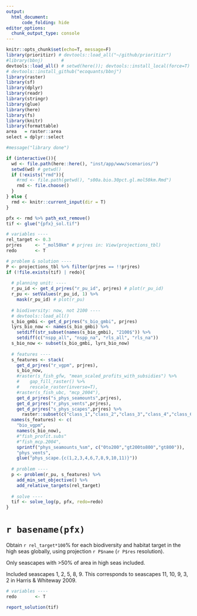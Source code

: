 ```yaml
---
output: 
  html_document:
      code_folding: hide
editor_options: 
  chunk_output_type: console
---
```


```r
knitr::opts_chunk$set(echo=T, message=F)
library(prioritizr) # devtools::load_all("~/github/prioritizr")
#library(bbnj)       # 
devtools::load_all() # setwd(here()); devtools::install_local(force=T) 
# devtools::install_github("ecoquants/bbnj")
library(raster)
library(sf)
library(dplyr)
library(readr)
library(stringr)
library(glue)
library(here)
library(fs)
library(knitr)
library(formattable)
area   = raster::area
select = dplyr::select

#message("library done")

if (interactive()){
  wd <- file.path(here::here(), "inst/app/www/scenarios/")
  setwd(wd) # getwd()
  if (!exists("rmd")){
    #rmd <- file.path(getwd(), "s00a.bio.30pct.gl.mol50km.Rmd")
    rmd <- file.choose()
  }
} else {
  rmd <- knitr::current_input(dir = T)  
}

pfx <- rmd %>% path_ext_remove()
tif <- glue("{pfx}_sol.tif")
```

```r
# variables ----
rel_target <- 0.3
prjres     <- "_mol50km" # prjres in: View(projections_tbl)
redo       <- T

# problem & solution ----
P <- projections_tbl %>% filter(prjres == !!prjres)
if (!file.exists(tif) | redo){
  
  # planning unit: ----
  r_pu_id <- get_d_prjres("r_pu_id", prjres) # plot(r_pu_id)
  r_pu <- setValues(r_pu_id, 1) %>% 
    mask(r_pu_id) # plot(r_pu)
  
  # biodiversity: now, not 2100 ----
  # devtools::load_all()
  s_bio_gmbi <- get_d_prjres("s_bio_gmbi", prjres)
  lyrs_bio_now <- names(s_bio_gmbi) %>% 
    setdiff(str_subset(names(s_bio_gmbi), "2100$")) %>% 
    setdiff(c("nspp_all", "nspp_na", "rls_all", "rls_na"))
  s_bio_now <- subset(s_bio_gmbi, lyrs_bio_now)
  
  # features ----
  s_features <- stack(
    get_d_prjres("r_vgpm", prjres),
    s_bio_now,
    #raster(s_fish_gfw, "mean_scaled_profits_with_subsidies") %>%
    #    gap_fill_raster() %>%
    #    rescale_raster(inverse=T),
    #raster(s_fish_ubc, "mcp_2004"),
    get_d_prjres("s_phys_seamounts",prjres),
    get_d_prjres("r_phys_vents",prjres),
    get_d_prjres("s_phys_scapes",prjres) %>%
      raster::subset(c("class_1","class_2","class_3","class_4","class_6","class_7","class_8","class_9","class_10","class_11")))
  names(s_features) <- c(
    "bio_vgpm",
    names(s_bio_now),
    #"fish_profit.subs"
    #"fish_mcp.2004",
    sprintf("phys_seamounts_%sm", c("0to200","gt200to800","gt800")),
    "phys_vents",
    glue("phys_scape.{c(1,2,3,4,6,7,8,9,10,11)}"))
  
  # problem ----
  p <- problem(r_pu, s_features) %>%
    add_min_set_objective() %>% 
    add_relative_targets(rel_target)
  
  # solve ----
  tif <- solve_log(p, pfx, redo=redo)
}
```

# `r basename(pfx)`

Obtain `r rel_target*100`% for each biodiversity and habitat target in the high seas globally, using projection `r P$name` (`r P$res` resolution).

Only seascapes with >50% of area in high seas included.

Included seascapes 1, 2, 5, 8, 9. This corresponds to seascapes 11, 10, 9, 3, 2 in Harris & Whiteway 2009.

```r

# variables ----
redo       <- T

report_solution(tif)
```
